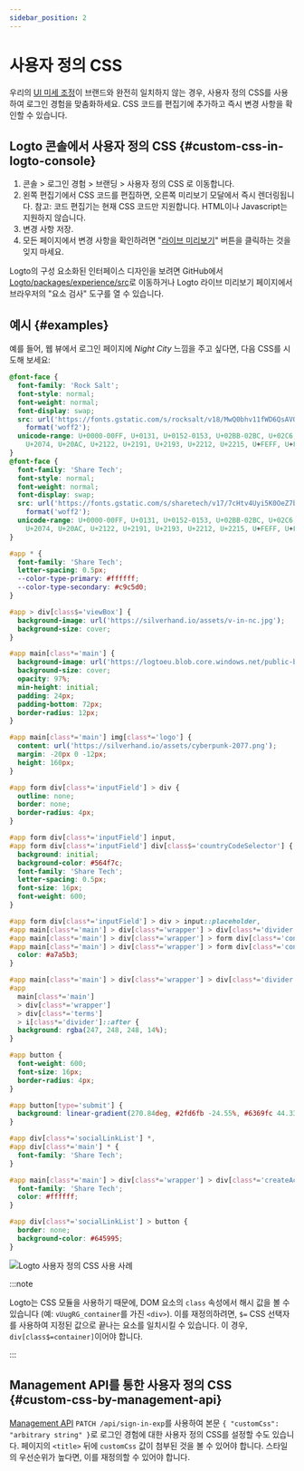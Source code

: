 ```yaml
---
sidebar_position: 2
---
```


# 사용자 정의 CSS

우리의 [UI 미세 조정](/customization/match-your-brand)이 브랜드와 완전히 일치하지 않는 경우, 사용자 정의 CSS를 사용하여 로그인 경험을 맞춤화하세요. CSS 코드를 편집기에 추가하고 즉시 변경 사항을 확인할 수 있습니다.

## Logto 콘솔에서 사용자 정의 CSS \{#custom-css-in-logto-console}

1. <CloudLink to="/sign-in-experience/branding">
     콘솔 > 로그인 경험 > 브랜딩 > 사용자 정의 CSS
   </CloudLink>
   로 이동합니다.
2. 왼쪽 편집기에서 CSS 코드를 편집하면, 오른쪽 미리보기 모달에서 즉시 렌더링됩니다. 참고: 코드 편집기는 현재 CSS 코드만 지원합니다. HTML이나 Javascript는 지원하지 않습니다.
3. 변경 사항 저장.
4. 모든 페이지에서 변경 사항을 확인하려면 "[라이브 미리보기](/customization/live-preview)" 버튼을 클릭하는 것을 잊지 마세요.

Logto의 구성 요소화된 인터페이스 디자인을 보려면 GitHub에서 [Logto/packages/experience/src](https://github.com/logto-io/logto/tree/master/packages/experience/src)로 이동하거나 Logto 라이브 미리보기 페이지에서 브라우저의 "요소 검사" 도구를 열 수 있습니다.

## 예시 \{#examples}

예를 들어, 웹 뷰에서 로그인 페이지에 _Night City_ 느낌을 주고 싶다면, 다음 CSS를 시도해 보세요:

```css
@font-face {
  font-family: 'Rock Salt';
  font-style: normal;
  font-weight: normal;
  font-display: swap;
  src: url('https://fonts.gstatic.com/s/rocksalt/v18/MwQ0bhv11fWD6QsAVOZrt0M6p7NGrQ.woff2')
    format('woff2');
  unicode-range: U+0000-00FF, U+0131, U+0152-0153, U+02BB-02BC, U+02C6, U+02DA, U+02DC, U+2000-206F,
    U+2074, U+20AC, U+2122, U+2191, U+2193, U+2212, U+2215, U+FEFF, U+FFFD;
}
@font-face {
  font-family: 'Share Tech';
  font-style: normal;
  font-weight: normal;
  font-display: swap;
  src: url('https://fonts.gstatic.com/s/sharetech/v17/7cHtv4Uyi5K0OeZ7bohU8H0JmBUhfrE.woff2')
    format('woff2');
  unicode-range: U+0000-00FF, U+0131, U+0152-0153, U+02BB-02BC, U+02C6, U+02DA, U+02DC, U+2000-206F,
    U+2074, U+20AC, U+2122, U+2191, U+2193, U+2212, U+2215, U+FEFF, U+FFFD;
}

#app * {
  font-family: 'Share Tech';
  letter-spacing: 0.5px;
  --color-type-primary: #ffffff;
  --color-type-secondary: #c9c5d0;
}

#app > div[class$='viewBox'] {
  background-image: url('https://silverhand.io/assets/v-in-nc.jpg');
  background-size: cover;
}

#app main[class*='main'] {
  background-image: url('https://logtoeu.blob.core.windows.net/public-blobs/g3cp4y/m-g3cp4y/2024/01/02/w9j0x57g/gentle-universe.png');
  background-size: cover;
  opacity: 97%;
  min-height: initial;
  padding: 24px;
  padding-bottom: 72px;
  border-radius: 12px;
}

#app main[class*='main'] img[class*='logo'] {
  content: url('https://silverhand.io/assets/cyberpunk-2077.png');
  margin: -20px 0 -12px;
  height: 160px;
}

#app form div[class*='inputField'] > div {
  outline: none;
  border: none;
  border-radius: 4px;
}

#app form div[class*='inputField'] input,
#app form div[class*='inputField'] div[class$='countryCodeSelector'] {
  background: initial;
  background-color: #564f7c;
  font-family: 'Share Tech';
  letter-spacing: 0.5px;
  font-size: 16px;
  font-weight: 600;
}

#app form div[class*='inputField'] > div > input::placeholder,
#app main[class*='main'] > div[class*='wrapper'] > div[class*='divider'],
#app main[class*='main'] > div[class*='wrapper'] > form div[class*='content'],
#app main[class*='main'] > div[class*='wrapper'] > form div[class*='content'] > span {
  color: #a7a5b3;
}

#app main[class*='main'] > div[class*='wrapper'] > div[class*='divider'] > i[class*='line'],
#app
  main[class*='main']
  > div[class*='wrapper']
  > div[class*='terms']
  > i[class*='divider']::after {
  background: rgba(247, 248, 248, 14%);
}

#app button {
  font-weight: 600;
  font-size: 16px;
  border-radius: 4px;
}

#app button[type='submit'] {
  background: linear-gradient(270.84deg, #2fd6fb -24.55%, #6369fc 44.33%, #a741eb 119.2%), #5d34f2;
}

#app div[class*='socialLinkList'] *,
#app div[class*='main'] * {
  font-family: 'Share Tech';
}

#app main[class*='main'] > div[class*='wrapper'] > div[class*='createAccount'] {
  font-family: 'Share Tech';
  color: #ffffff;
}

#app div[class*='socialLinkList'] > button {
  border: none;
  background-color: #645995;
}
```

![Logto 사용자 정의 CSS 사용 사례](./assets/logto-custom-css-use-case.png)

:::note

Logto는 CSS 모듈을 사용하기 때문에, DOM 요소의 `class` 속성에서 해시 값을 볼 수 있습니다 (예: `vUugRG_container`를 가진 `<div>`). 이를 재정의하려면, `$=` CSS 선택자를 사용하여 지정된 값으로 끝나는 요소를 일치시킬 수 있습니다. 이 경우, `div[class$=container]`이어야 합니다.

:::

## Management API를 통한 사용자 정의 CSS \{#custom-css-by-management-api}

[Management API](https://openapi.logto.io/operation/operation-uploadcustomuiassets) `PATCH /api/sign-in-exp`를 사용하여 본문 `{ "customCss": "arbitrary string" }`로 로그인 경험에 대한 사용자 정의 CSS를 설정할 수도 있습니다. 페이지의 `<title>` 뒤에 `customCss` 값이 첨부된 것을 볼 수 있어야 합니다. 스타일의 우선순위가 높다면, 이를 재정의할 수 있어야 합니다.
